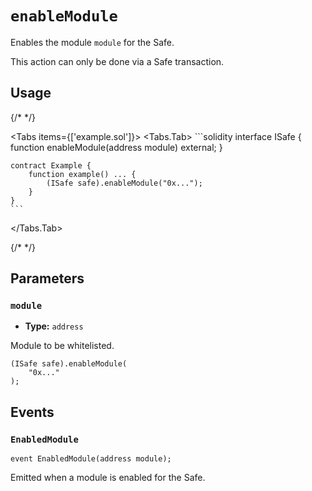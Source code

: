 
# `enableModule`

Enables the module `module` for the Safe.

<Callout type='warning'>This action can only be done via a Safe transaction.</Callout>

## Usage

{/* <!-- vale off --> */}

<Tabs items={['example.sol']}>
  <Tabs.Tab>
    ```solidity
    interface ISafe {
        function enableModule(address module) external;
    }

    contract Example {
        function example() ... {
            (ISafe safe).enableModule("0x...");
        }
    }
    ```
  </Tabs.Tab>
</Tabs>

{/* <!-- vale on --> */}

## Parameters

### `module`

- **Type:** `address`

Module to be whitelisted.

```solidity focus=2
(ISafe safe).enableModule(
    "0x..."
);
```

## Events

### `EnabledModule`

```solidity
event EnabledModule(address module);
```

Emitted when a module is enabled for the Safe.
